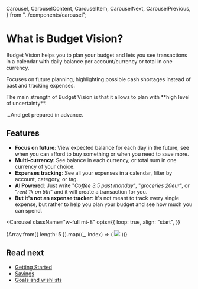   Carousel,
  CarouselContent,
  CarouselItem,
  CarouselNext,
  CarouselPrevious,
} from "../components/carousel";

# **What is Budget Vision?**

Budget Vision helps you to plan your budget and lets you see transactions in a calendar with daily balance per account/currency or total in one currency.

Focuses on future planning, highlighting possible cash shortages instead of past and tracking expenses.

<Callout>
  The main strength of Budget Vision is that it allows to plan with **high level
  of uncertainty**.

...And get prepared in advance.

</Callout>

## Features

- **Focus on future**: View expected balance for each day in the future, see when you can afford to buy something or when you need to save more.
- **Multi-currency**: See balance in each currency, or total sum in one currency of your choice.
- **Expenses tracking**: See all your expenses in a calendar, filter by account, category, or tag.
- **AI Powered**: Just write "_Coffee 3.5 past monday_", "_groceries 20eur_", or "_rent 1k on 5th_" and it will create a transaction for you.
- **But it's not an expense tracker**: It's not meant to track every single expense, but rather to help you plan your budget and see how much you can spend.

<Carousel
  className="w-full mt-8"
  opts={{
    loop: true,
    align: "start",
  }}
>
  <CarouselContent>
    {Array.from({ length: 5 }).map((_, index) => (
      <CarouselItem key={index} className="basis-1/3">
        <Card>
          <CardContent className="flex items-center rounded-md overflow-hidden justify-center p-0">
            <img
              src={`/canva/${index + 1}.png`}
              className="w-full h-full rounded-xl"
            />
          </CardContent>
        </Card>
      </CarouselItem>
    ))}
  </CarouselContent>
  <CarouselPrevious />
  <CarouselNext />
</Carousel>

## Read next

- [Getting Started](/getting-started)
- [Savings](/how-to-deal-with/savings)
- [Goals and wishlists](/how-to-deal-with/goals)
